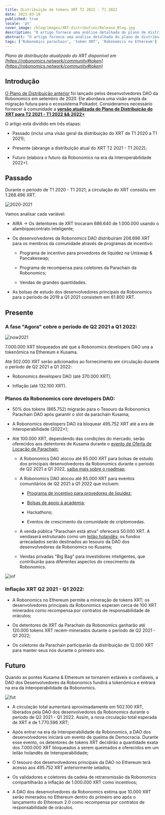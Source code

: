 ```yaml
---
title: Distribuição de tokens XRT T2 2021 - T1 2022
date: 2021-03-18
published: true
locale: 'pt'
cover_image: /blog/images/XRT-distribution/Release_Blog.jpg
description: "O artigo fornece uma análise detalhada do plano de distribuição do XRT"
abstract: "O artigo fornece uma análise detalhada do plano de distribuição do XRT"
tags: ['Robonomics parachain', 'token XRT', 'Robonomics no Ethereum']
---
```


*Plano de distribuição atualizado do XRT disponível em [https://robonomics.network/community#token](https://robonomics.network/community#token)*

## Introdução

[O Plano de Distribuição anterior](https://ipfs.io/ipfs/QmZjzJbZDhs7B3YhtRkvdg4jp6qpfkVGB67w7vH2nJBUrE/Robonomics_token_Polkadot_KUSAMA_stage_details_september_2020.pdf) foi lançado pelos desenvolvedores DAO da Robonomics em setembro de 2020. Ele abordava uma visão ampla da migração futura para o ecossistema Polkadot. Consideramos necessário fornecer à comunidade a <a href="https://ipfs.io/ipfs/QmYjv65UNTM3F7LFR1ESm5CVMLWYLagwtT7qGAsaBi47nY/releases_March'21_4v.pdf" target="_blank"><strong>versão atualizada do Plano de Distribuição do XRT para T2 2021 - T1 2022 && 2022+</strong></a>

O artigo está dividido em três etapas:

- Passado (inclui uma visão geral da distribuição do XRT de T1 2020 a T1 2021);

- Presente (abrange a distribuição atual do XRT T2 2021 - T1 2022);

- Futuro (elabora o futuro da Robonomics na era da Interoperabilidade 2022+).

## Passado

Durante o período de T1 2020 - T1 2021, a circulação do XRT consistiu em 1.268.496 XRT.

![2020-2021](/blog/images/XRT-distribution/CircNow.png)

Vamos analisar cada variável:
- AIRA -> Os detentores de XRT trocaram 686.640 de 1.000.000 usando o alambiquecontrato inteligente;

- Os desenvolvedores da Robonomics DAO distribuíram 206.696 XRT para os membros da comunidade através de programas de incentivo:

  - Programa de incentivo para provedores de liquidez na Uniswap & Pancakeswap;

  - Programa de recompensa para coletores da Parachain da Robonomics;

  - Vendas de grandes quantidades.

- As bolsas de estudo dos desenvolvedores principais da Robonomics para o período de 2019 a Q1 2021 consistem em 61.800 XRT.


## Presente

### A fase "Agora" cobre o período de Q2 2021 a Q1 2022:

![now2021](/blog/images/XRT-distribution/Total2021.png)

7.000.000 XRT bloqueados até que a Robonomics developers DAO una a tokenômica na Ethereum e Kusama.

Até 502.000 XRT serão adicionados ao fornecimento em circulação durante o período de Q2 2021 a Q1 2022:

  - Robonomics developers DAO (até 370.000 XRT);

  - Inflação (até 132.100 XRT).

### Planos da Robonomics core developers DAO:
- 50% dos tokens (865.752) migrarão para o Tesouro da Robonomics Parachain DAO após garantir o slot da parachain Kusama;

- A Robonomics developers DAO irá bloquear 495.752 XRT até a era de Interoperabilidade (2022+);

- Até 100.000 XRT, dependendo das condições do mercado, serão oferecidos aos detentores de Kusama durante o [evento de Oferta de Locação de Parachain](https://robonomics.network/blog/robonomics-parachain-lease-offering/);

  - A Robonomics DAO alocou até 85.000 XRT para bolsas de estudo dos principais desenvolvedores da Robonomics durante o período de Q2 2021 a Q1 2022, [saiba mais sobre o roadmap](https://robonomics.network/blog/roadmap-2021/);

  - A Robonomics DAO alocou até 85.000 XRT para eventos comunitários de Q2 2021 a Q1 2022 que incluem:

    - [Programa de incentivo para provedores de liquidez](https://www.robonomics.events/#/liquidity);

    - [Bolsas de apoio à academia](https://robonomics.network/land/support-academia/);

    - Hackathons;

    - Eventos de crescimento da comunidade de criptomoedas.

  - A venda pública "Parachain está ativa" oferecerá 50.000 XRT. A vendaserá estruturado como um [leilão holandês](https://www.investopedia.com/terms/d/dutchauction.asp#:~:text=A%20Dutch%20auction%20is%20a,terms%20of%20quantity%20and%20price.); os fundos arrecadados serão destinados ao tesouro da DAO dos desenvolvedores da Robonomics no Kusama;

  - Vendas privadas "Big Bag" para investidores inteligentes, que contribuirão para diferentes aspectos do crescimento da Robonomics.

![inf](/blog/images/XRT-distribution/Inflation.png)

### Inflação XRT Q2 2021 - Q1 2022:

- A Robonomics no Ethereum permite a mineração de tokens XRT; os desenvolvedores principais da Robonomics esperam cerca de 100 XRT minerados como recompensa por contratos de responsabilidade de oráculos;

- Os detentores de XRT da Parachain da Robonomics ganharão até 120.000 tokens XRT recém-minerados durante o período de Q2 2021 - Q1 2022;

- Os coletores da Parachain participarão da distribuição de 12.000 XRT para manter seus nós durante o primeiro ano.

## Futuro

Quando as pontes Kusama & Ethereum se tornarem estáveis e confiáveis, a DAO dos Desenvolvedores da Robonomics fundirá a tokenômica e entrará na era da Interoperabilidade da Robonomics.

![fut](/blog/images/XRT-distribution/TotalAmount.png)

- A circulação total aumentará aproximadamente em 502.100 XRT, liberados pela DAO dos desenvolvedores da Robonomics durante o período de Q2 2021 - Q1 2022. Assim, a nova circulação total esperada de XRT é de 1.770.596 XRT;

- Após entrar na era da Interoperabilidade da Robonomics, a DAO dos desenvolvedores iniciará um evento de queima de Democracia. Durante esse evento, os detentores de tokens XRT decidirão a quantidade exata dos 7.000.000 XRT bloqueados a serem queimados e oferecidos em um leilão holandês de Interoperabilidade;

- O tesouro dos desenvolvedores principais da DAO no Ethereum terá acesso aos 495.752 XRT anteriormente selados;

- Os validadores e coletores da cadeia de retransmissão da Robonomics compartilharão a inflação de 1.000.000 XRT como incentivos;

- A DAO dos desenvolvedores da Robonomics estima que 10.000 XRT serão minerados no Ethereum dentro do primeiro ano após o lançamento do Ethereum 2.0 como recompensa por contratos de responsabilidade de oráculos.